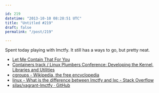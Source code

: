 ```yaml
---

id: 219
datetime: "2013-10-10 08:28:51 UTC"
title: "Untitled #219"
draft: false
permalink: "/post/219"

---
```


Spent today playing with lmctfy. It still has a ways to go, but pretty neat. 


* [Let Me Contain That For You](http://www.linuxplumbersconf.org/2013/ocw//system/presentations/1239/original/lmctfy)
* [Containers track / Linux Plumbers Conference: Developing the Kernel, Libraries and Utilities](http://www.linuxplumbersconf.org/2013/ocw/events/LPC2013/tracks/153)
* [cgroups \- Wikipedia, the free encyclopedia](https://en.wikipedia.org/wiki/Cgroups)
* [linux \- What is the difference between lmctfy and lxc \- Stack Overflow](http://stackoverflow.com/questions/19196495/what-is-the-difference-between-lmctfy-and-lxc)
* [silas/vagrant\-lmctfy · GitHub](https://github.com/silas/vagrant-lmctfy)


